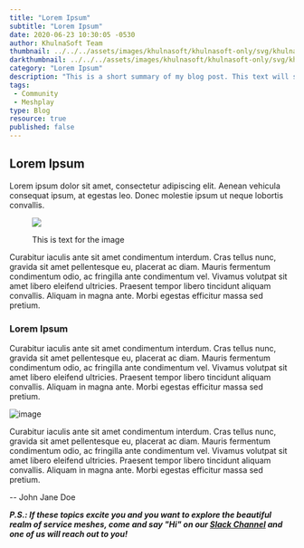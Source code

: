 ```yaml
---
title: "Lorem Ipsum"
subtitle: "Lorem Ipsum"
date: 2020-06-23 10:30:05 -0530
author: KhulnaSoft Team
thumbnail: ../../../assets/images/khulnasoft/khulnasoft-only/svg/khulnasoft-black.svg
darkthumbnail: ../../../assets/images/khulnasoft/khulnasoft-only/svg/khulnasoft-light-bg.svg
category: "Lorem Ipsum"
description: "This is a short summary of my blog post. This text will show in the blog's list view and in community newsletters."
tags:
 - Community
 - Meshplay
type: Blog
resource: true
published: false
---
```




<BlogWrapper>

## Lorem Ipsum

Lorem ipsum dolor sit amet, consectetur adipiscing elit. Aenean vehicula consequat ipsum, at egestas leo. Donec molestie ipsum ut neque lobortis convallis.

<figure class="imgWithCaption fig-right">
    <img src={image} />
    <figcaption>
    <p>This is text for the image</p>
    </figcaption>
 </figure>
 
Curabitur iaculis ante sit amet condimentum interdum. Cras tellus nunc, gravida sit amet pellentesque eu, placerat ac diam. Mauris fermentum condimentum odio, ac fringilla ante condimentum vel. Vivamus volutpat sit amet libero eleifend ultricies. Praesent tempor libero tincidunt aliquam convallis. Aliquam in magna ante. Morbi egestas efficitur massa sed pretium.

### Lorem Ipsum

Curabitur iaculis ante sit amet condimentum interdum. Cras tellus nunc, gravida sit amet pellentesque eu, placerat ac diam. Mauris fermentum condimentum odio, ac fringilla ante condimentum vel. Vivamus volutpat sit amet libero eleifend ultricies. Praesent tempor libero tincidunt aliquam convallis. Aliquam in magna ante. Morbi egestas efficitur massa sed pretium.

<img src={image} className="image-left-no-shadow" alt="image" />

Curabitur iaculis ante sit amet condimentum interdum. Cras tellus nunc, gravida sit amet pellentesque eu, placerat ac diam. Mauris fermentum condimentum odio, ac fringilla ante condimentum vel. Vivamus volutpat sit amet libero eleifend ultricies. Praesent tempor libero tincidunt aliquam convallis. Aliquam in magna ante. Morbi egestas efficitur massa sed pretium.

\-- <Link to="/community/members/john-jane-doe">John Jane Doe</Link>

_**P.S.: If these topics excite you and you want to explore the beautiful realm of service meshes, come and say "Hi" on our [Slack Channel](http://slack.khulnasoft.com) and one of us will reach out to you!**_

</BlogWrapper>
